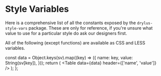 

# Style Variables
Here is a comprehensive list of all the constants exposed by the `drylus-style-vars` package. These are only for reference, if you're unsure what value to use for a particular style do ask our designers first.

All of the following (except functions) are available as CSS and LESS variables.

  const data = Object.keys(sv).map((key) => ({
    name: key,
    value: String(sv[key]),
  }));
  return (
    <Table data={data} header={['name', 'value']} />
  );
};


<Constants />

